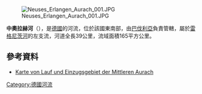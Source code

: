 {{Coord|49|34|16.37|N|10|59|0.04|E|display=title}}
[[Image:Neuses_Erlangen_Aurach_001.JPG|right]]

'''中奧拉赫河'''（{{lang-de|Mittlere Aurach}}），是[[德國|德國]]的河流，位於該國東南部，由[[巴伐利亞|巴伐利亞]]負責管轄，屬於[[雷格尼茨河|雷格尼茨河]]的左支流，河道全長39公里，流域面積165平方公里。
==參考資料==
* [http://geoportal.bayern.de/bayernatlas/?bgLayer=tk&X=5492806.27&Y=4412661.55&zoom=7&lang=de&topic=umwe&layers=bf9ff4ed-62c7-4935-9318-d5251108acc3-layer-bezirke_flaeche,bf9ff4ed-62c7-4935-9318-d5251108acc3-layer-landkreise_kreisfreie_staedte_flaeche,bf9ff4ed-62c7-4935-9318-d5251108acc3-layer-gemeinden_verwaltungsgemeinschaften_gemeindefreie_gebiete_flaeche,2dce0ec9-927f-450c-9d2c-5a92da91ab62,4f978bf0-58b5-4fcc-a69a-a5bcc154561e,0ab99e89-fb6f-4bd5-84bc-bb6d51fa233b,23c05385-ed27-4e07-9d4c-9d2c965af46d,e0eddd10-007a-11e0-be74-0000779eba3a,e0d3ec70-007a-11e0-be74-0000779eba3a,996bd8e8-d3ad-4ab0-80a1-22087c515df2,4089c1ee-c6a4-40fd-8302-692d81207d9b,e2ed7da0-007a-11e0-be74-0000779eba3a&layers_visibility=false,false,false,false,false,false,false,false,false,false,false,false&catalogNodes=110,1102,11031,110310 Karte von Lauf und Einzugsgebiet der Mittleren Aurach] {{Wayback|url=http://geoportal.bayern.de/bayernatlas/?bgLayer=tk&X=5492806.27&Y=4412661.55&zoom=7&lang=de&topic=umwe&layers=bf9ff4ed-62c7-4935-9318-d5251108acc3-layer-bezirke_flaeche,bf9ff4ed-62c7-4935-9318-d5251108acc3-layer-landkreise_kreisfreie_staedte_flaeche,bf9ff4ed-62c7-4935-9318-d5251108acc3-layer-gemeinden_verwaltungsgemeinschaften_gemeindefreie_gebiete_flaeche,2dce0ec9-927f-450c-9d2c-5a92da91ab62,4f978bf0-58b5-4fcc-a69a-a5bcc154561e,0ab99e89-fb6f-4bd5-84bc-bb6d51fa233b,23c05385-ed27-4e07-9d4c-9d2c965af46d,e0eddd10-007a-11e0-be74-0000779eba3a,e0d3ec70-007a-11e0-be74-0000779eba3a,996bd8e8-d3ad-4ab0-80a1-22087c515df2,4089c1ee-c6a4-40fd-8302-692d81207d9b,e2ed7da0-007a-11e0-be74-0000779eba3a&layers_visibility=false,false,false,false,false,false,false,false,false,false,false,false&catalogNodes=110,1102,11031,110310 |date=20160304105736 }}

{{Germany-geo-stub}}
[[Category:德國河流|Category:德國河流]]